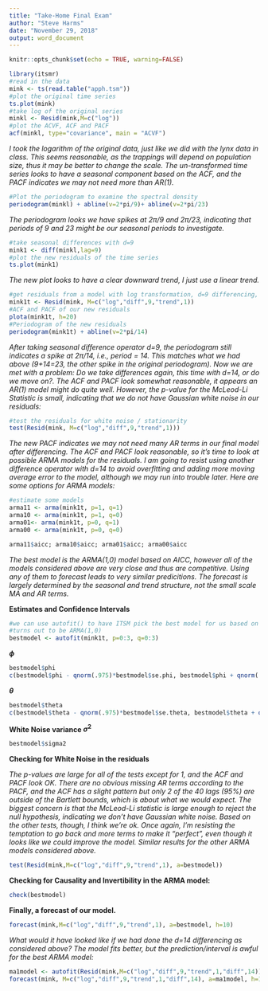 ---
title: "Take-Home Final Exam"
author: "Steve Harms"
date: "November 29, 2018"
output: word_document
---

```{r setup, include=FALSE}
knitr::opts_chunk$set(echo = TRUE, warning=FALSE)

```
```{r}
library(itsmr)
#read in the data
mink <- ts(read.table("apph.tsm"))
#plot the original time series
ts.plot(mink)
#take log of the original series
minkl <- Resid(mink,M=c("log"))
#plot the ACVF, ACF and PACF
acf(minkl, type="covariance", main = "ACVF")
```

*I took the logarithm of the original data, just like we did with the lynx data in class. This seems reasonable, as the trappings will depend on population size, thus it may be better to change the scale. The un-transformed time series looks to have a seasonal component based on the ACF, and the PACF indicates we may not need more than AR(1).*
```{r}
#Plot the periodogram to examine the spectral density
periodogram(minkl) + abline(v=2*pi/9)+ abline(v=2*pi/23)
```

*The periodogram looks we have spikes at 2$\pi$/9 and 2$\pi$/23, indicating that periods of 9 and 23 might be our seasonal periods to investigate.*
```{r}
#take seasonal differences with d=9
mink1 <- diff(minkl,lag=9)
#plot the new residuals of the time series
ts.plot(mink1)
```

*The new plot looks to have a clear downward trend, I just use a linear trend.*
```{r}
#get residuals from a model with log transformation, d=9 differencing, and linear trend
mink1t <- Resid(mink, M=c("log","diff",9,"trend",1))
#ACF and PACF of our new residuals
plota(mink1t, h=20)
#Periodogram of the new residuals
periodogram(mink1t) + abline(v=2*pi/14)
```

*After taking seasonal difference operator d=9, the periodogram still indicates a spike at 2$\pi$/14, i.e., period = 14. This matches what we had above (9+14=23, the other spike in the original periodogram). Now we are met with a problem: Do we take differences again, this time with d=14, or do we move on?. The ACF and PACF look somewhat reasonable, it appears an AR(1) model might do quite well. However, the p-value for the McLeod-Li Statistic is small, indicating that we do not have Gaussian white noise in our residuals:*
```{r}
#test the residuals for white noise / stationarity
test(Resid(mink, M=c("log","diff",9,"trend",1)))
```

*The new PACF indicates we may not need many AR terms in our final model after differencing. The ACF and PACF look reasonable, so it's time to look at possible ARMA models for the residuals. I am going to resist using another difference operator with d=14 to avoid overfitting and adding more moving average error to the model, although we may run into trouble later. Here are some options for ARMA models:*

```{r}
#estimate some models
arma11 <- arma(mink1t, p=1, q=1)
arma10 <- arma(mink1t, p=1, q=0)
arma01<- arma(mink1t, p=0, q=1)
arma00 <- arma(mink1t, p=0, q=0)

arma11$aicc; arma10$aicc; arma01$aicc; arma00$aicc

```

*The best model is the ARMA(1,0) model based on AICC, however all of the models considered above are very close and thus are competitive. Using any of them to forecast leads to very similar predicitions. The forecast is largely determined by the seasonal and trend structure, not the small scale MA and AR terms.*

**Estimates and Confidence Intervals**
```{r}
#we can use autofit() to have ITSM pick the best model for us based on AICC
#turns out to be ARMA(1,0)
bestmodel <- autofit(mink1t, p=0:3, q=0:3)
```

**$\phi$**
```{r}
bestmodel$phi
c(bestmodel$phi - qnorm(.975)*bestmodel$se.phi, bestmodel$phi + qnorm(.975)*bestmodel$se.phi)
```

**$\theta$**
```{r}
bestmodel$theta
c(bestmodel$theta - qnorm(.975)*bestmodel$se.theta, bestmodel$theta + qnorm(.975)*bestmodel$se.theta)
```

**White Noise variance $\sigma^2$**
```{r}
bestmodel$sigma2
```

**Checking for White Noise in the residuals**

*The p-values are large for all of the tests except for 1, and the ACF and PACF look OK. There are no obvious missing AR terms according to the PACF, and the ACF has a slight pattern but only 2 of the 40 lags (95%) are outside of the Bartlett bounds, which is about what we would expect. The biggest concern is that the McLeod-Li statistic is large enough to reject the null hypothesis, indicating we don't have Gaussian white noise. Based on the other tests, though, I think we're ok. Once again, I'm resisting the temptation to go back and more terms to make it "perfect", even though it looks like we could improve the model. Similar results for the other ARMA models considered above.*
```{r}
test(Resid(mink,M=c("log","diff",9,"trend",1), a=bestmodel))
```

**Checking for Causality and Invertibility in the ARMA model:**
```{r}
check(bestmodel)
```

**Finally, a forecast of our model.**
```{r}
forecast(mink,M=c("log","diff",9,"trend",1), a=bestmodel, h=10)
```

*What would it have looked like if we had done the d=14 differencing as considered above? The model fits better, but the prediction/interval is awful for the best ARMA model:*
```{r}
ma1model <- autofit(Resid(mink,M=c("log","diff",9,"trend",1,"diff",14)), p=0:5, q=0:10)
forecast(mink, M=c("log","diff",9,"trend",1,"diff",14), a=ma1model, h=10)
```

